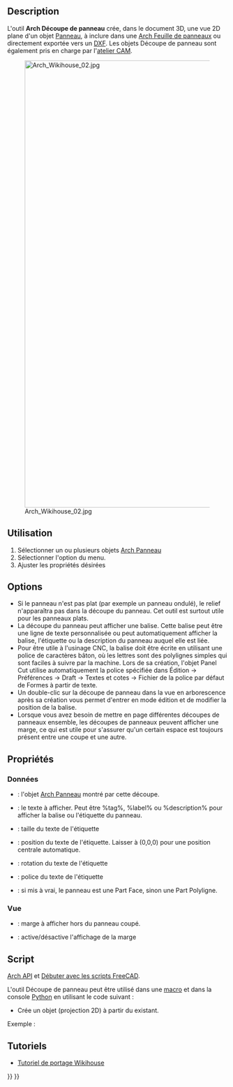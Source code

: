 <languages/>

{{Docnav/fr
|[[Arch_Panel/fr|Panneau]]
|[[Arch_Panel_Sheet/fr|Feuille de panneaux]]
|[[BIM_Workbench/fr|Atelier BIM]]
|IconL=Arch_Panel.svg
|IconR=Arch_Panel_Sheet.svg
|IconC=Workbench_BIM.svg
}}

{{VeryImportantMessage|Cette commande fait partie de l'ensemble intégré de l'[[BIM_Workbench/fr|atelier BIM]] avec la V1.0<br>
Cette page a été mise à jour pour cette version.}}

{{GuiCommand/fr
|Name=Arch Panel Cut
|Name/fr=Arch Découpe de panneau
|MenuLocation=Utilitaires → Outils pour les panneaux → Découpe de panneau
|Workbenches=[[BIM_Workbench/fr|BIM]]
|Shortcut={{KEY|P}} {{KEY|C}}
|Version=0.17
|SeeAlso=[[Arch_Panel/fr|Arch Panneau]], [[Arch_Panel_Sheet/fr|Arch Feuille de panneaux]], [[Arch_Nest/fr|Arch Calepinage]]
}}

==Description==

L'outil '''Arch Découpe de panneau''' crée, dans le document 3D, une vue 2D plane d'un objet [[Arch_Panel/fr|Panneau]], à inclure dans une [[Arch_Panel_Sheet/fr|Arch Feuille de panneaux]] ou directement exportée vers un [[Draft_DXF/fr|DXF]]. Les objets Découpe de panneau sont également pris en charge par l'[[CAM_Workbench/fr|atelier CAM]].

[[Image:Arch Wikihouse 02.jpg|1024px]]

<span id="Usage"></span>
==Utilisation==

# Sélectionner un ou plusieurs objets [[Arch_Panel/fr|Arch Panneau]]
# Sélectionner l'option {{MenuCommand|Utilitaires → Outils pour les panneaux → [[Image:Arch_Panel_Cut.svg|16px]] Découpe de panneau}} du menu.
# Ajuster les propriétés désirées

==Options==

* Si le panneau n'est pas plat (par exemple un panneau ondulé), le relief n'apparaîtra pas dans la découpe du panneau. Cet outil est surtout utile pour les panneaux plats.
* La découpe du panneau peut afficher une balise. Cette balise peut être une ligne de texte personnalisée ou peut automatiquement afficher la balise, l'étiquette ou la description du panneau auquel elle est liée.
* Pour être utile à l'usinage CNC, la balise doit être écrite en utilisant une police de caractères bâton, où les lettres sont des polylignes simples qui sont faciles à suivre par la machine. Lors de sa création, l'objet Panel Cut utilise automatiquement la police spécifiée dans Édition → Préférences → Draft → Textes et cotes → Fichier de la police par défaut de Formes à partir de texte.
* Un double-clic sur la découpe de panneau dans la vue en arborescence après sa création vous permet d'entrer en mode édition et de modifier la position de la balise.
* Lorsque vous avez besoin de mettre en page différentes découpes de panneaux ensemble, les découpes de panneaux peuvent afficher une marge, ce qui est utile pour s'assurer qu'un certain espace est toujours présent entre une coupe et une autre.

<span id="Properties"></span>
==Propriétés==

<span id="Data"></span>
=== Données ===

* {{PropertyData|Source}} : l'objet [[Arch_Panel/fr|Arch Panneau]] montré par cette découpe.
* {{PropertyData|Tag Text}} : le texte à afficher. Peut être %tag%, %label% ou %description% pour afficher la balise ou l'étiquette du panneau.
* {{PropertyData|Tag Size}} : taille du texte de l'étiquette
* {{PropertyData|Tag Position}} : position du texte de l'étiquette. Laisser à (0,0,0) pour une position centrale automatique.
* {{PropertyData|Tag Rotation}} : rotation du texte de l'étiquette
* {{PropertyData|Font File}} : police du texte de l'étiquette
* {{PropertyData|Make Face}} : si mis à vrai, le panneau est une Part Face, sinon une Part Polyligne.

<span id="View"></span>
=== Vue ===

* {{PropertyView|Margin}} : marge à afficher hors du panneau coupé.
* {{PropertyView|Show Margin}} : active/désactive l'affichage de la marge

<span id="Scripting"></span>
==Script==

{{Emphasis|Voir aussi :}} [[Arch_API/fr|Arch API]] et [[FreeCAD_Scripting_Basics/fr|Débuter avec les scripts FreeCAD]].

L'outil Découpe de panneau peut être utilisé dans une [[Macros/fr|macro]] et dans la console [[Python/fr|Python]] en utilisant le code suivant :
{{Code|code=
View = makePanelCut(panel, name="PanelView")}}

* Crée un objet {{incode|View}} (projection 2D) à partir du {{incode|panel}} existant.

Exemple :
{{Code|code=
import FreeCAD, Draft, Arch

p1 = FreeCAD.Vector(0, 0, 0)
p2 = FreeCAD.Vector(500, 0, 0)
p3 = FreeCAD.Vector(500, 50, 0)
p4 = FreeCAD.Vector(550, 50, 0)
p5 = FreeCAD.Vector(600, 0, 0)
p6 = FreeCAD.Vector(1000, 0, 0)
p7 = FreeCAD.Vector(1000, 400, 0)
p8 = FreeCAD.Vector(600, 400, 0)
p9 = FreeCAD.Vector(600, 350, 0)
p10 = FreeCAD.Vector(550, 350, 0)
p11 = FreeCAD.Vector(500, 400, 0)
p12 = FreeCAD.Vector(0, 400, 0)

Wire = Draft.makeWire([p1, p2, p3, p4, p5, p6,
                       p7, p8, p8, p9, p10, p11, p12], closed=True)
Panel = Arch.makePanel(Wire, thickness=36)
FreeCAD.ActiveDocument.recompute()

View = Arch.makePanelCut(Panel)
View.ViewObject.LineWidth = 3
FreeCAD.ActiveDocument.recompute()
}}

<span id="Tutorials"></span>
== Tutoriels ==

* [[Wikihouse_porting_tutorial/fr|Tutoriel de portage Wikihouse]]


{{Docnav/fr
|[[Arch_Panel/fr|Panneau]]
|[[Arch_Panel_Sheet/fr|Feuille de panneaux]]
|[[BIM_Workbench/fr|Atelier BIM]]
|IconL=Arch_Panel.svg
|IconR=Arch_Panel_Sheet.svg
|IconC=Workbench_BIM.svg
}}

{{BIM_Tools_navi{{#translation:}}}}
{{Userdocnavi{{#translation:}}}}